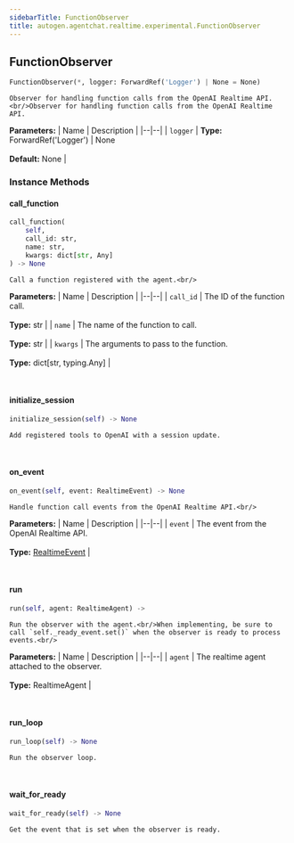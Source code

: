 ```yaml
---
sidebarTitle: FunctionObserver
title: autogen.agentchat.realtime.experimental.FunctionObserver
---
```

<h2 id="autogen.agentchat.realtime.experimental.FunctionObserver" class="doc doc-heading">
    <code class="doc-symbol doc-symbol-heading doc-symbol-class"></code>
    <span class="doc doc-object-name doc-class-name">FunctionObserver</span>
</h2>

```python
FunctionObserver(*, logger: ForwardRef('Logger') | None = None)
```

    Observer for handling function calls from the OpenAI Realtime API.<br/>Observer for handling function calls from the OpenAI Realtime API.

<b>Parameters:</b>
| Name | Description |
|--|--|
| `logger` | **Type:** ForwardRef('Logger') \| None<br/><br/>**Default:** None |

### Instance Methods

<code class="doc-symbol doc-symbol-heading doc-symbol-method"></code>
#### call_function

```python
call_function(
    self,
    call_id: str,
    name: str,
    kwargs: dict[str, Any]
) -> None
```

    Call a function registered with the agent.<br/>

<b>Parameters:</b>
| Name | Description |
|--|--|
| `call_id` | The ID of the function call.<br/><br/>**Type:** str |
| `name` | The name of the function to call.<br/><br/>**Type:** str |
| `kwargs` | The arguments to pass to the function.<br/><br/>**Type:** dict[str, typing.Any] |

<br />

<code class="doc-symbol doc-symbol-heading doc-symbol-method"></code>
#### initialize_session

```python
initialize_session(self) -> None
```

    Add registered tools to OpenAI with a session update.

<br />

<code class="doc-symbol doc-symbol-heading doc-symbol-method"></code>
#### on_event

```python
on_event(self, event: RealtimeEvent) -> None
```

    Handle function call events from the OpenAI Realtime API.<br/>

<b>Parameters:</b>
| Name | Description |
|--|--|
| `event` | The event from the OpenAI Realtime API.<br/><br/>**Type:** [RealtimeEvent](/docs/api-reference/autogen/agentchat/realtime/experimental/realtime_events/RealtimeEvent) |

<br />

<code class="doc-symbol doc-symbol-heading doc-symbol-method"></code>
#### run

```python
run(self, agent: RealtimeAgent) -> 
```

    Run the observer with the agent.<br/>When implementing, be sure to call `self._ready_event.set()` when the observer is ready to process events.<br/>

<b>Parameters:</b>
| Name | Description |
|--|--|
| `agent` | The realtime agent attached to the observer.<br/><br/>**Type:** RealtimeAgent |

<br />

<code class="doc-symbol doc-symbol-heading doc-symbol-method"></code>
#### run_loop

```python
run_loop(self) -> None
```

    Run the observer loop.

<br />

<code class="doc-symbol doc-symbol-heading doc-symbol-method"></code>
#### wait_for_ready

```python
wait_for_ready(self) -> None
```

    Get the event that is set when the observer is ready.

<br />